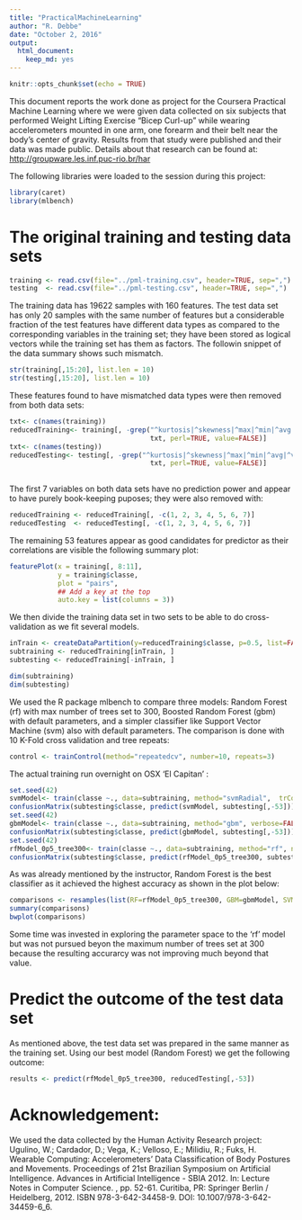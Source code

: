```yaml
---
title: "PracticalMachineLearning"
author: "R. Debbe"
date: "October 2, 2016"
output: 
  html_document: 
    keep_md: yes
---
```


```r
knitr::opts_chunk$set(echo = TRUE)
```



This document reports the work done as project for the Coursera Practical Machine Learning where we were given data collected on six subjects that performed Weight Lifting Exercise "Bicep Curl-up" while wearing accelerometers mounted in one arm, one forearm and their  belt near the body's center of gravity. Results from that study were published and their data was made public. Details about that research can be found at: 
 <http://groupware.les.inf.puc-rio.br/har>

The following libraries were loaded to the session during this project:

```r
library(caret)
library(mlbench)
```

# The original training and testing data sets

```r
training <- read.csv(file="../pml-training.csv", header=TRUE, sep=",")
testing  <- read.csv(file="../pml-testing.csv", header=TRUE, sep=",")

```
The training data has 19622 samples with 160 features. The test data set has only 20 samples with the same number of features but a considerable fraction of the test features have different data types as compared to the corresponding variables in the training set; they have been stored as logical vectors while the training set has them as factors. The followin snippet of the data summary shows such mismatch.

```r
str(training[,15:20], list.len = 10)
str(testing[,15:20], list.len = 10)
```

These features found to have mismatched data types were then removed from both data sets:

```r
txt<- c(names(training))
reducedTraining<- training[, -grep("^kurtosis|^skewness|^max|^min|^avg|^var|^stddev|^amplitude", 
                                   txt, perl=TRUE, value=FALSE)]
txt<- c(names(testing))                                   
reducedTesting<- testing[, -grep("^kurtosis|^skewness|^max|^min|^avg|^var|^stddev|^amplitude", 
                                   txt, perl=TRUE, value=FALSE)]
                           
```

The first 7 variables on both data sets have no prediction power and appear to have purely book-keeping puposes; they were also removed with:

```r
reducedTraining <- reducedTraining[, -c(1, 2, 3, 4, 5, 6, 7)]
reducedTesting  <- reducedTesting[, -c(1, 2, 3, 4, 5, 6, 7)]
```

The remaining 53 features appear as good candidates for predictor as their correlations are visible the following summary plot:

```r
featurePlot(x = training[, 8:11], 
            y = training$classe, 
            plot = "pairs",
            ## Add a key at the top 
            auto.key = list(columns = 3))
```
We then divide the training data set in two sets to be able to do cross-validation as we fit several models.

```r
inTrain <- createDataPartition(y=reducedTraining$classe, p=0.5, list=FALSE)
subtraining <- reducedTraining[inTrain, ]
subtesting <- reducedTraining[-inTrain, ]

dim(subtraining)
dim(subtesting)
```

We used the R package mlbench to compare three models: Random Forest (rf) with max number of trees set to 300, Boosted Random Forest (gbm) with default parameters, and a simpler classifier like Support Vector Machine (svm) also with default parameters. The comparison is done with 10 K-Fold cross validation and tree repeats:

```r
control <- trainControl(method="repeatedcv", number=10, repeats=3)
```

The actual training run overnight on OSX 'El Capitan' :

```r
set.seed(42)
svmModel<- train(classe ~., data=subtraining, method="svmRadial",  trControl=control)
confusionMatrix(subtesting$classe, predict(svmModel, subtesting[,-53]))
set.seed(42)
gbmModel<- train(classe ~., data=subtraining, method="gbm", verbose=FALSE, trControl=control)
confusionMatrix(subtesting$classe, predict(gbmModel, subtesting[,-53]))
set.seed(42)
rfModel_0p5_tree300<- train(classe ~., data=subtraining, method="rf", ntree = 300, trControl=control)
confusionMatrix(subtesting$classe, predict(rfModel_0p5_tree300, subtesting[,-53]))
```

As was already mentioned by the instructor, Random Forest is the best classifier as it achieved the highest accuracy as shown in the plot below:

```r
comparisons <- resamples(list(RF=rfModel_0p5_tree300, GBM=gbmModel, SVM=svmModel))
summary(comparisons)
bwplot(comparisons)
```

Some time was invested in exploring the parameter space to the 'rf' model but was not pursued beyon the maximum number of trees set at 300 because the resulting accurarcy was not improving much beyond that value.

# Predict the outcome of the test data set

As mentioned above, the test data set was prepared in the same manner as the training set. Using our best model (Random Forest) we get the following outcome:

```r
results <- predict(rfModel_0p5_tree300, reducedTesting[,-53])

```
# Acknowledgement:
We used the data collected by the Human Activity Research project:
Ugulino, W.; Cardador, D.; Vega, K.; Velloso, E.; Milidiu, R.; Fuks, H. Wearable Computing: Accelerometers' Data Classification of Body Postures and Movements. Proceedings of 21st Brazilian Symposium on Artificial Intelligence. Advances in Artificial Intelligence - SBIA 2012. In: Lecture Notes in Computer Science. , pp. 52-61. Curitiba, PR: Springer Berlin / Heidelberg, 2012. ISBN 978-3-642-34458-9. DOI: 10.1007/978-3-642-34459-6_6.